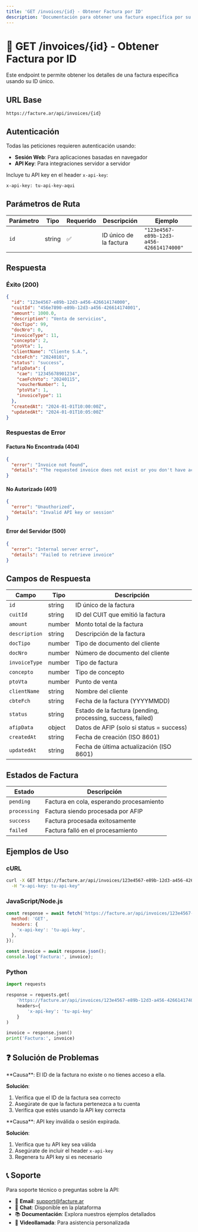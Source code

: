 ```yaml
---
title: 'GET /invoices/{id} - Obtener Factura por ID'
description: 'Documentación para obtener una factura específica por su ID'
---
```


# 📄 GET /invoices/{id} - Obtener Factura por ID

Este endpoint te permite obtener los detalles de una factura específica usando su ID único.

## URL Base

```
https://facture.ar/api/invoices/{id}
```

## Autenticación

Todas las peticiones requieren autenticación usando:

- **Sesión Web**: Para aplicaciones basadas en navegador
- **API Key**: Para integraciones servidor a servidor

Incluye tu API key en el header `x-api-key`:

```bash
x-api-key: tu-api-key-aqui
```

## Parámetros de Ruta

| Parámetro | Tipo   | Requerido | Descripción            | Ejemplo                                  |
| --------- | ------ | --------- | ---------------------- | ---------------------------------------- |
| `id`      | string | ✅        | ID único de la factura | `"123e4567-e89b-12d3-a456-426614174000"` |

## Respuesta

### Éxito (200)

```json
{
  "id": "123e4567-e89b-12d3-a456-426614174000",
  "cuitId": "456e7890-e89b-12d3-a456-426614174001",
  "amount": 1000.0,
  "description": "Venta de servicios",
  "docTipo": 99,
  "docNro": 0,
  "invoiceType": 11,
  "concepto": 2,
  "ptoVta": 1,
  "clientName": "Cliente S.A.",
  "cbteFch": "20240101",
  "status": "success",
  "afipData": {
    "cae": "12345678901234",
    "caeFchVto": "20240115",
    "voucherNumber": 1,
    "ptoVta": 1,
    "invoiceType": 11
  },
  "createdAt": "2024-01-01T10:00:00Z",
  "updatedAt": "2024-01-01T10:05:00Z"
}
```

### Respuestas de Error

#### Factura No Encontrada (404)

```json
{
  "error": "Invoice not found",
  "details": "The requested invoice does not exist or you don't have access to it"
}
```

#### No Autorizado (401)

```json
{
  "error": "Unauthorized",
  "details": "Invalid API key or session"
}
```

#### Error del Servidor (500)

```json
{
  "error": "Internal server error",
  "details": "Failed to retrieve invoice"
}
```

## Campos de Respuesta

| Campo         | Tipo   | Descripción                                                 |
| ------------- | ------ | ----------------------------------------------------------- |
| `id`          | string | ID único de la factura                                      |
| `cuitId`      | string | ID del CUIT que emitió la factura                           |
| `amount`      | number | Monto total de la factura                                   |
| `description` | string | Descripción de la factura                                   |
| `docTipo`     | number | Tipo de documento del cliente                               |
| `docNro`      | number | Número de documento del cliente                             |
| `invoiceType` | number | Tipo de factura                                             |
| `concepto`    | number | Tipo de concepto                                            |
| `ptoVta`      | number | Punto de venta                                              |
| `clientName`  | string | Nombre del cliente                                          |
| `cbteFch`     | string | Fecha de la factura (YYYYMMDD)                              |
| `status`      | string | Estado de la factura (pending, processing, success, failed) |
| `afipData`    | object | Datos de AFIP (solo si status = success)                    |
| `createdAt`   | string | Fecha de creación (ISO 8601)                                |
| `updatedAt`   | string | Fecha de última actualización (ISO 8601)                    |

## Estados de Factura

| Estado       | Descripción                              |
| ------------ | ---------------------------------------- |
| `pending`    | Factura en cola, esperando procesamiento |
| `processing` | Factura siendo procesada por AFIP        |
| `success`    | Factura procesada exitosamente           |
| `failed`     | Factura falló en el procesamiento        |

## Ejemplos de Uso

### cURL

```bash
curl -X GET https://facture.ar/api/invoices/123e4567-e89b-12d3-a456-426614174000 \
  -H "x-api-key: tu-api-key"
```

### JavaScript/Node.js

```javascript
const response = await fetch('https://facture.ar/api/invoices/123e4567-e89b-12d3-a456-426614174000', {
  method: 'GET',
  headers: {
    'x-api-key': 'tu-api-key',
  },
});

const invoice = await response.json();
console.log('Factura:', invoice);
```

### Python

```python
import requests

response = requests.get(
    'https://facture.ar/api/invoices/123e4567-e89b-12d3-a456-426614174000',
    headers={
        'x-api-key': 'tu-api-key'
    }
)

invoice = response.json()
print('Factura:', invoice)
```

## ❓ Solución de Problemas

<Accordion title="Error: Factura no encontrada">
**Causa**: El ID de la factura no existe o no tienes acceso a ella.

**Solución**:

1. Verifica que el ID de la factura sea correcto
2. Asegúrate de que la factura pertenezca a tu cuenta
3. Verifica que estés usando la API key correcta
   </Accordion>

<Accordion title="Error: No autorizado">
**Causa**: API key inválida o sesión expirada.

**Solución**:

1. Verifica que tu API key sea válida
2. Asegúrate de incluir el header `x-api-key`
3. Regenera tu API key si es necesario
   </Accordion>

## 📞 Soporte

Para soporte técnico o preguntas sobre la API:

- 📧 **Email**: support@facture.ar
- 💬 **Chat**: Disponible en la plataforma
- 📚 **Documentación**: Explora nuestros ejemplos detallados
- 🎥 **Videollamada**: Para asistencia personalizada
